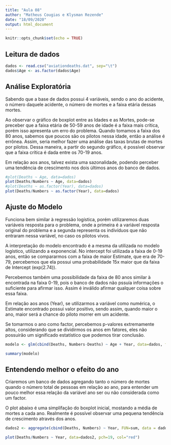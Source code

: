 ```yaml
---
title: "Aula 08"
author: "Matheus Cougias e Klysman Rezende"
date: "18/09/2020"
output: html_document
---
```


```r
knitr::opts_chunk$set(echo = TRUE)
```

## Leitura de dados
```r
dados <- read.csv("aviationdeaths.dat", sep="\t")
dados$Age <- as.factor(dados$Age)
```


## Análise Exploratória
Sabendo que a base de dados possui 4 variáveis, sendo o ano do acidente, o número daquele acidente, o número de mortes e a faixa etária dessas mortes.

Ao observar o gráfico de boxplot entre as Idades e as Mortes, pode-se preceber que a faixa etária de 50-59 anos de idade é a faixa mais crítica, porém isso apresenta um erro do problema. Quando tomamos a faixa dos 80 anos, sabemos que poucos são os pilotos nessa idade, então a análise é errônea. Assim, seria melhor fazer uma análise das taxas brutas de mortes por pilotos. Dessa maneira, a partir do segundo gráfico, é possível observar que a faixa crítica é dada entre os 70-19 anos.

Em relação aos anos, talvez exista uma sazonalidade, podendo perceber uma tendência de crescimento nos dois últimos anos do banco de dados.
```r
#plot(Deaths ~ Age, data=dados)
plot(Deaths/Numbers ~ Age, data=dados)
#plot(Deaths ~ as.factor(Year), data=dados)
plot(Deaths/Numbers ~ as.factor(Year), data=dados)
```


## Ajuste do Modelo
Funciona bem similar à regressão logística, porém utilizaremos duas variáveis resposta para o problema, onde a  primeira é a variável resposta original do problema e a segunda representa os indivíduos que não entraram nessa variável, no caso os pilotos vivos.

A interpretação do modelo encontrado é a mesma da utilizada no modelo logístico, utilizando a exponencial. No intercept foi utilizada a faixa de 0-19 anos, então se compararmos com a faixa de maior Estimate, que era de 70-79, percebemos que ela possui uma probabilidade 15x maior que da faixa de Intercept (exp(2.74)).

Percebemos também uma possibilidade da faixa de 80 anos similar à encontrada na faixa 0-19, pois o banco de dados não pssuía informações o suficiente para afirmar isso. Assim é inválido afirmar qualquer coisa sobre essa faixa.

Em relação aos anos (Year), se  utilizarmos a variável como numérica, o Estimate encontrado possui valor positivo, sendo assim, quando maior o ano, maior será a chance do piloto morrer em um acidente.

Se tomarmos o ano como factor, percebemos p-valores extremamente altos, considerando que se dividirmos os anos em fatores, eles não possuirão um significado estatístico que podemos tirar conclusão.
```r
modelo <- glm(cbind(Deaths, Numbers-Deaths) ~ Age + Year, data=dados, family=binomial)

summary(modelo)
```


## Entendendo melhor o efeito do ano
Criaremos um banco de dados agregando tanto o número de mortes quando o número total de pessoas em relação ao ano, para entender um pouco melhor essa relação da variável ano ser ou não considerada como um factor.

O plot abaixo é uma simplifação do boxplot inicial, mostando a média de mortes a cada ano. Realmente é possível observar uma pequena tendência de crescimento através dos anos.
```r
dados2 <- aggregate(cbind(Deaths, Numbers) ~ Year, FUN=sum, data = dados)

plot(Deaths/Numbers ~ Year, data=dados2, pch=19, col="red")
```